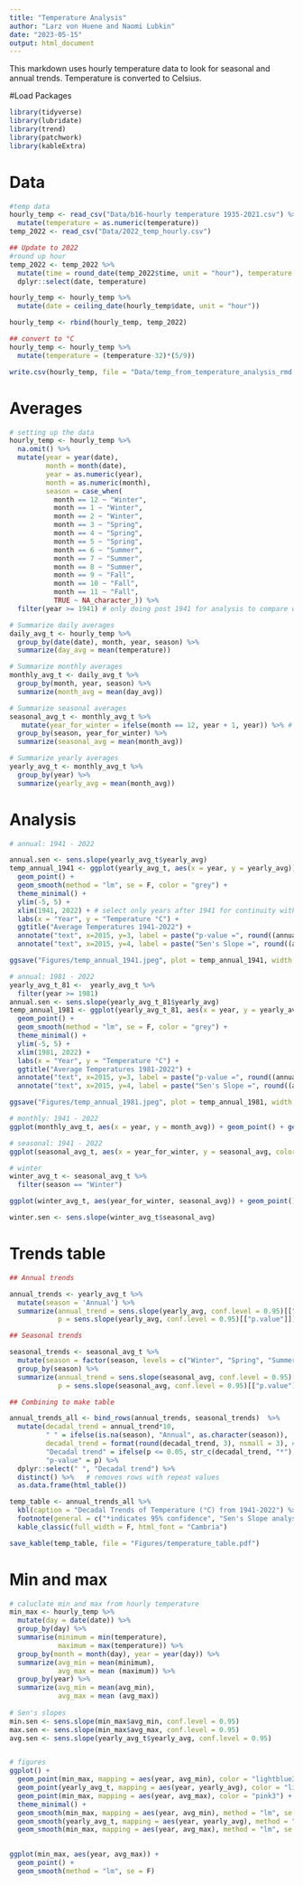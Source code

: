 ```yaml
---
title: "Temperature Analysis"
author: "Larz von Huene and Naomi Lubkin"
date: "2023-05-15"
output: html_document
---
```


This markdown uses hourly temperature data to look for seasonal and annual trends. Temperature is converted to Celsius.

#Load Packages
```r
library(tidyverse)
library(lubridate)
library(trend)
library(patchwork)
library(kableExtra)
```

# Data
```r
#temp data
hourly_temp <- read_csv("Data/b16-hourly temperature 1935-2021.csv") %>% 
  mutate(temperature = as.numeric(temperature)) 
temp_2022 <- read_csv("Data/2022_temp_hourly.csv")

## Update to 2022
#round up hour
temp_2022 <- temp_2022 %>% 
  mutate(time = round_date(temp_2022$time, unit = "hour"), temperature = f_temp, date = time) %>% 
  dplyr::select(date, temperature) 

hourly_temp <- hourly_temp %>% 
  mutate(date = ceiling_date(hourly_temp$date, unit = "hour"))

hourly_temp <- rbind(hourly_temp, temp_2022)

## convert to °C
hourly_temp <- hourly_temp %>% 
  mutate(temperature = (temperature-32)*(5/9))

write.csv(hourly_temp, file = "Data/temp_from_temperature_analysis_rmd.csv")
```


# Averages
```r
# setting up the data
hourly_temp <- hourly_temp %>% 
  na.omit() %>% 
  mutate(year = year(date), 
         month = month(date), 
         year = as.numeric(year), 
         month = as.numeric(month),
         season = case_when(
           month == 12 ~ "Winter",
           month == 1 ~ "Winter",
           month == 2 ~ "Winter",
           month == 3 ~ "Spring",
           month == 4 ~ "Spring",
           month == 5 ~ "Spring",
           month == 6 ~ "Summer",
           month == 7 ~ "Summer",
           month == 8 ~ "Summer",
           month == 9 ~ "Fall",
           month == 10 ~ "Fall",
           month == 11 ~ "Fall",
           TRUE ~ NA_character_)) %>% 
  filter(year >= 1941) # only doing post 1941 for analysis to compare with wind

# Summarize daily averages
daily_avg_t <- hourly_temp %>% 
  group_by(date(date), month, year, season) %>% 
  summarize(day_avg = mean(temperature))

# Summarize monthly averages
monthly_avg_t <- daily_avg_t %>% 
  group_by(month, year, season) %>% 
  summarize(month_avg = mean(day_avg))

# Summarize seasonal averages
seasonal_avg_t <- monthly_avg_t %>%
   mutate(year_for_winter = ifelse(month == 12, year + 1, year)) %>% # this is to correct for month 12 being in previous year, so that winter can be grouped together 
  group_by(season, year_for_winter) %>% 
  summarize(seasonal_avg = mean(month_avg))

# Summarize yearly averages
yearly_avg_t <- monthly_avg_t %>% 
  group_by(year) %>% 
  summarize(yearly_avg = mean(month_avg))
```
# Analysis
```r
# annual: 1941 - 2022

annual.sen <- sens.slope(yearly_avg_t$yearly_avg)
temp_annual_1941 <- ggplot(yearly_avg_t, aes(x = year, y = yearly_avg)) +
  geom_point() +
  geom_smooth(method = "lm", se = F, color = "grey") +
  theme_minimal() +
  ylim(-5, 5) +
  xlim(1941, 2022) + # select only years after 1941 for continuity with wind data
  labs(x = "Year", y = "Temperature °C") +
  ggtitle("Average Temperatures 1941-2022") + 
  annotate("text", x=2015, y=3, label = paste("p-value =", round((annual.sen[["p.value"]]), digits = 3))) +
  annotate("text", x=2015, y=4, label = paste("Sen's Slope =", round((annual.sen[["estimates"]][["Sen's slope"]]), digits = 3)))

ggsave("Figures/temp_annual_1941.jpeg", plot = temp_annual_1941, width = 8, height = 5, dpi = 1000)

# annual: 1981 - 2022
yearly_avg_t_81 <-  yearly_avg_t %>% 
  filter(year >= 1981) 
annual.sen <- sens.slope(yearly_avg_t_81$yearly_avg)
temp_annual_1981 <- ggplot(yearly_avg_t_81, aes(x = year, y = yearly_avg)) +
  geom_point() +
  geom_smooth(method = "lm", se = F, color = "grey") +
  theme_minimal() +
  ylim(-5, 5) +
  xlim(1981, 2022) +
  labs(x = "Year", y = "Temperature °C") +
  ggtitle("Average Temperatures 1981-2022") + 
  annotate("text", x=2015, y=3, label = paste("p-value =", round((annual.sen[["p.value"]]), digits = 3))) +
  annotate("text", x=2015, y=4, label = paste("Sen's Slope =", round((annual.sen[["estimates"]][["Sen's slope"]]), digits = 3)))

ggsave("Figures/temp_annual_1981.jpeg", plot = temp_annual_1981, width = 8, height = 5, dpi = 1000)

# monthly: 1941 - 2022
ggplot(monthly_avg_t, aes(x = year, y = month_avg)) + geom_point() + geom_smooth(method = "lm", se = F) + facet_wrap(~month)

# seasonal: 1941 - 2022
ggplot(seasonal_avg_t, aes(x = year_for_winter, y = seasonal_avg, color = season)) + geom_point() + geom_smooth(method = "lm", se = F)

# winter
winter_avg_t <- seasonal_avg_t %>% 
  filter(season == "Winter") 

ggplot(winter_avg_t, aes(year_for_winter, seasonal_avg)) + geom_point() + geom_smooth(method = "lm", se = F)

winter.sen <- sens.slope(winter_avg_t$seasonal_avg)  
```

# Trends table
```r
## Annual trends

annual_trends <- yearly_avg_t %>% 
  mutate(season = 'Annual') %>% 
  summarize(annual_trend = sens.slope(yearly_avg, conf.level = 0.95)[["estimates"]],
            p = sens.slope(yearly_avg, conf.level = 0.95)[["p.value"]]) 

## Seasonal trends

seasonal_trends <- seasonal_avg_t %>%
  mutate(season = factor(season, levels = c("Winter", "Spring", "Summer", "Fall"))) %>% 
  group_by(season) %>%
  summarize(annual_trend = sens.slope(seasonal_avg, conf.level = 0.95)[["estimates"]],
            p = sens.slope(seasonal_avg, conf.level = 0.95)[["p.value"]])

## Combining to make table

annual_trends_all <- bind_rows(annual_trends, seasonal_trends)  %>%
  mutate(decadal_trend = annual_trend*10,
         " " = ifelse(is.na(season), "Annual", as.character(season)),
         decadal_trend = format(round(decadal_trend, 3), nsmall = 3), # round trend to 3 decimal places
         "Decadal trend" = ifelse(p <= 0.05, str_c(decadal_trend, "*"), decadal_trend), # add asterisks
         "p-value" = p) %>%
  dplyr::select(" ", "Decadal trend") %>%
  distinct() %>%   # removes rows with repeat values
  as.data.frame(html_table())

temp_table <- annual_trends_all %>%
  kbl(caption = "Decadal Trends of Temperature (°C) from 1941-2022") %>%
  footnote(general = c("*indicates 95% confidence", "Sen's Slope analysis used to calculate annual temperature trends")) %>%
  kable_classic(full_width = F, html_font = "Cambria") 

save_kable(temp_table, file = "Figures/temperature_table.pdf")
```

# Min and max
```r
# caluclate min and max from hourly temperature
min_max <- hourly_temp %>% 
  mutate(day = date(date)) %>% 
  group_by(day) %>% 
  summarise(minimum = min(temperature), 
            maximum = max(temperature)) %>% 
  group_by(month = month(day), year = year(day)) %>% 
  summarize(avg_min = mean(minimum), 
            avg_max = mean (maximum)) %>% 
  group_by(year) %>% 
  summarize(avg_min = mean(avg_min), 
            avg_max = mean (avg_max)) 
  
# Sen's slopes
min.sen <- sens.slope(min_max$avg_min, conf.level = 0.95)
max.sen <- sens.slope(min_max$avg_max, conf.level = 0.95)
avg.sen <- sens.slope(yearly_avg_t$yearly_avg, conf.level = 0.95)


# figures
ggplot() +
  geom_point(min_max, mapping = aes(year, avg_min), color = "lightblue3") +
  geom_point(yearly_avg_t, mapping = aes(year, yearly_avg), color = "lightblue4") + 
  geom_point(min_max, mapping = aes(year, avg_max), color = "pink3") + 
  theme_minimal() +
  geom_smooth(min_max, mapping = aes(year, avg_min), method = "lm", se = F, color = "grey", size = 0.5) +
  geom_smooth(yearly_avg_t, mapping = aes(year, yearly_avg), method = "lm", se = F, color = "grey", size = 0.5) +
  geom_smooth(min_max, mapping = aes(year, avg_max), method = "lm", se = F, color = "grey", size = 0.5) 
  

ggplot(min_max, aes(year, avg_max)) +
  geom_point() + 
  geom_smooth(method = "lm", se = F)





```

